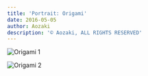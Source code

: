 ```yaml
---
title: 'Portrait: Origami'
date: 2016-05-05
author: Aozaki
description: '© Aozaki, ALL RIGHTS RESERVED'
---
```



![Origami 1](#portfolio/20160505_origami/0001.jpg)

![Origami 2](#portfolio/20160505_origami/0002.jpg)

<Navi Date="2016" Name="origami" />
